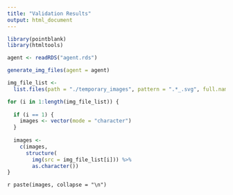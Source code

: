 ```yaml
---
title: "Validation Results"
output: html_document
---
```


```r
library(pointblank)
library(htmltools)
```

```r
agent <- readRDS("agent.rds")
```

```r

generate_img_files(agent = agent)

img_file_list <-
  list.files(path = "./temporary_images", pattern = ".*_.svg", full.names = TRUE)
```


```r
for (i in 1:length(img_file_list)) {
  
  if (i == 1) {
    images <- vector(mode = "character")
  }
  
  images <- 
    c(images,
      structure(
        img(src = img_file_list[i])) %>%
        as.character())
}

```

`r paste(images, collapse = "\n")`

